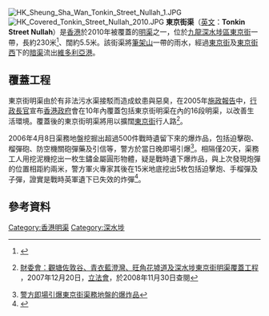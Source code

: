 [[File:HK_Sheung_Sha_Wan_Tonkin_Street_Nullah_1.JPG|thumb]]
[[File:HK_Covered_Tonkin_Street_Nullah_2010.JPG|thumb]]
'''東京街渠'''（[[英文|英文]]：'''Tonkin Street Nullah'''）是[[香港|香港]]於2010年被覆蓋的[[明渠|明渠]]之一，位於[[九龍|九龍]][[深水埗區|深水埗區]][[東京街|東京街]]一帶，長約230米<ref>{{Cite web |url=http://www.devb.gov.hk/filemanager/en/Content_69/P200802270252_0252_37001.pdf |title=有關露天明渠的資料 |access-date=2013-03-12 |archive-date=2015-09-23 |archive-url=https://web.archive.org/web/20150923214014/http://www.devb.gov.hk/filemanager/en/Content_69/P200802270252_0252_37001.pdf |dead-url=no }}</ref>、闊約5.5米。該街渠將[[筆架山_(香港)|筆架山]]一帶的雨水，經過[[東京街|東京街]]及[[東京街西|東京街西]]下的[[暗渠|暗渠]]流出[[維多利亞港|維多利亞港]]。

== 覆蓋工程 ==
東京街明渠由於有非法污水渠接駁而造成蚊患與惡臭，在2005年[[施政報告|施政報告]]中，[[行政長官|行政長官]]宣布[[香港政府|香港政府]]會在10年內覆蓋包括東京街明渠在內的16段明渠，以改善生活環境。覆蓋後的東京街明渠將用以擴闊[[東京街|東京街]]行人路<ref>{{zh-hk}} [http://www.legco.gov.hk/yr07-08/chinese/fc/pwsc/papers/p07-69c.pdf 財委會：觀塘佐敦谷、青衣藍澄灣、旺角花墟道及深水埗東京街明渠覆蓋工程] {{Wayback|url=http://www.legco.gov.hk/yr07-08/chinese/fc/pwsc/papers/p07-69c.pdf |date=20160305015257 }}，2007年12月20日，[[香港特別行政區立法會|立法會]]，於2008年11月30日查閱</ref>。

2006年4月8日渠務地盤挖掘出超過500件戰時遺留下來的爆炸品，包括迫擊砲、榴彈砲、防空機關砲彈藥及引信等，警方於當日晚即場引爆<ref>[http://www.rthk.org.hk/rthk/news/expressnews/20060408/20060408_55_300756.html 警方即場引爆東京街渠務地盤的爆炸品]</ref>。相隔僅20天，渠務工人用挖泥機挖出一枚生鏽金屬圓形物體，疑是戰時遺下爆炸品，與上次發現炮彈的位置相距約兩米，警方軍火專家其後在15米地底挖出5枚包括迫擊炮、手榴彈及子彈，證實是戰時英軍遺下已失效的炸彈<ref>{{Cite web |url=http://paper.wenweipo.com/2006/04/28/HK0604280024.htm |title=東京街地盤 再掘出戰時軍火 |access-date=2013-03-15 |archive-date=2019-08-20 |archive-url=https://web.archive.org/web/20190820063901/http://paper.wenweipo.com/2006/04/28/HK0604280024.htm |dead-url=no }}</ref>。

==參考資料==
<div class="references-small">
<references />
</div>

{{HK-geo-stub}}
{{香港明渠}}

[[Category:香港明渠|Category:香港明渠]]
[[Category:深水埗|Category:深水埗]]